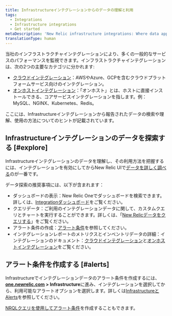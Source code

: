 ```yaml
---
title: Infrastructureインテグレーションからのデータの理解と利用
tags:
  - Integrations
  - Infrastructure integrations
  - Get started
metaDescription: 'New Relic infrastructure integrations: Where data appears in New Relic UI, how data is structured, and tips on how to use the data.'
translationType: human
---
```


当社のインフラストラクチャインテグレーションにより、多くの一般的なサービスのパフォーマンスを監視できます。インフラストラクチャインテグレーションは、次の2つの主要なカテゴリに分かれます:

* [クラウドインテグレーション](/docs/integrations/new-relic-integrations/getting-started/introduction-infrastructure-integrations#cloud)：AWSやAzure、GCPを含むクラウドプラットフォームサービス向けのインテグレーション。
* [オンホストインテグレーション](/docs/integrations/new-relic-integrations/getting-started/introduction-infrastructure-integrations#on-host)：「オンホスト」とは、ホストに直接インストールできる、コアサービスインテグレーションを指します。例：MySQL、NGINX、Kubernetes、Redis。

ここには、Infrastructureインテグレーションから報告されたデータの検索や理解、使用の方法についてのヒントが記載されています。

## Infrastructureインテグレーションのデータを探索する [#explore]

Infrastructureインテグレーションのデータを理解し、その利用方法を把握するには、インテグレーションを有効にしてからNew Relic UIで[データを詳しく調べる](/docs/query-your-data/explore-query-data/data-explorer/introduction-data-explorer)のが一番です。

データ探索の推奨事項には、以下が含まれます：

* ダッシュボードの表示：New Relic Oneでダッシュボードを検索できます。詳しくは、[Integrationダッシュボード](/docs/integrations/new-relic-integrations/getting-started/infrastructure-integration-dashboards-charts)をご覧ください。
* クエリデータ：ご利用のインテグレーションデータに関して、カスタムクエリとチャートを実行することができます。詳しくは、「[New Relicデータをクエリする](/docs/using-new-relic/data/understand-data/query-new-relic-data)」をご覧ください。
* アラート条件の作成：[アラート条件](#alerts)を参照してください。
* インテグレーションレポートのメトリクスとインベントリデータの詳細：インテグレーションのドキュメント：[クラウドインテグレーション](/docs/integrations/new-relic-integrations/getting-started/introduction-infrastructure-integrations#cloud)と[オンホストインテグレーション](/docs/integrations/new-relic-integrations/getting-started/introduction-infrastructure-integrations)をご覧ください。

## アラート条件を作成する [#alerts]

Infrastructureでインテグレーションデータのアラート条件を作成するには、**[one.newrelic.com](http://one.newrelic.com) > Infrastructure**に進み、インテグレーションを選択してから、利用可能なアラートオプションを選択します。詳しくは[InfrastructureとAlerts](/docs/infrastructure/new-relic-infrastructure/infrastructure-alert-conditions/infrastructure-alerts-add-edit-or-view-host-alert-information)を参照してください。

[NRQLクエリを使用してアラート条件](/docs/alerts/new-relic-alerts/defining-conditions/create-alert-conditions-nrql-queries)を作成することもできます。
